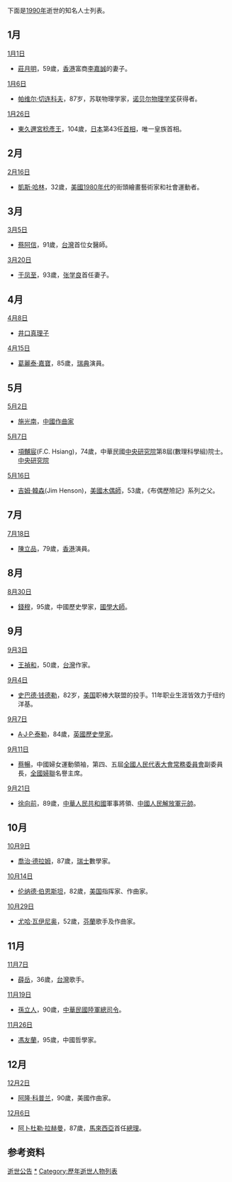 {{YearTopicTOC|1990|逝世人物列表}}
{{C20YearInTopic|1990年}}

下面是[[1990年|1990年]]逝世的知名人士列表。

== 1月 ==
;[[1月1日|1月1日]]
*[[莊月明|莊月明]]，59歲，[[香港|香港]]富商[[李嘉誠|李嘉誠]]的妻子。
;[[1月6日|1月6日]]
*[[帕维尔·切连科夫|帕维尔·切连科夫]]，87岁，苏联物理学家，[[诺贝尔物理学奖|诺贝尔物理学奖]]获得者。
;[[1月26日|1月26日]]
*[[東久邇宮稔彥王|東久邇宮稔彥王]]，104歲，[[日本|日本]]第43任[[日本首相|首相]]，唯一皇族首相。


== 2月 ==
;[[2月16日|2月16日]]
*[[凱斯·哈林|凱斯·哈林]]，32歲，[[美國|美國]][[1980年代|1980年代]]的街頭繪畫藝術家和社會運動者。

== 3月 ==
;[[3月5日|3月5日]]
*[[蔡阿信|蔡阿信]]，91歲，[[台灣|台灣]]首位女醫師。

;[[3月20日|3月20日]]
*[[于凤至|于凤至]]，93歲，[[张学良|张学良]]首任妻子。

== 4月 ==
;[[4月8日|4月8日]]
*[[井口真理子|井口真理子]]

;[[4月15日|4月15日]]
*[[葛麗泰·嘉寶|葛麗泰·嘉寶]]，85歲，[[瑞典|瑞典]]演員。

== 5月 ==
;[[5月2日|5月2日]]
*[[施光南|施光南]]，[[中國|中國]][[作曲家|作曲家]]

;[[5月7日|5月7日]]
*[[項黼宸|項黼宸]](F.C. Hsiang)，74歲，中華民國[[中央研究院|中央研究院]]第8屆(數理科學組)院士。[https://academicians.sinica.edu.tw/index.php?func=1-D 中央研究院]{{Wayback|url=https://academicians.sinica.edu.tw/index.php?func=1-D |date=20161102125806 }}

;[[5月16日|5月16日]]
*[[吉姆·韓森|吉姆·韓森]](Jim Henson)，[[美國|美國]][[木偶師|木偶師]]，53歲，《布偶歷險記》系列之父。

== 7月 ==
;[[7月18日|7月18日]]
*[[陳立品|陳立品]]，79歲，[[香港|香港]]演員。

== 8月 ==
;[[8月30日|8月30日]]
*[[錢穆|錢穆]]，95歲，中國歷史學家，[[國學大師|國學大師]]。

== 9月 ==
;[[9月3日|9月3日]]
*[[王禎和|王禎和]]，50歲，[[台灣|台灣]]作家。
;[[9月4日|9月4日]]
*[[史巴德·钱德勒|史巴德·钱德勒]]，82岁，[[美国|美国]]职棒大联盟的投手。11年职业生涯皆效力于纽约洋基。
;[[9月7日|9月7日]]
*[[A·J·P·泰勒|A·J·P·泰勒]]，84歲，[[英國|英國]][[歷史學家|歷史學家]]。
;[[9月11日|9月11日]]
*[[蔡暢|蔡暢]]，中國婦女運動領袖，第四、五屆[[全國人民代表大會常務委員會|全國人民代表大會常務委員會]]副委員長，[[全國婦聯|全國婦聯]]名譽主席。

;[[9月21日|9月21日]]
*[[徐向前|徐向前]]，89歲，[[中華人民共和國|中華人民共和國]]軍事將領、[[中國人民解放軍|中國人民解放軍]][[中華人民共和國元帥|元帥]]。

== 10月 ==
;[[10月9日|10月9日]]
*[[喬治·德拉姆|喬治·德拉姆]]，87歲，[[瑞士|瑞士]]數學家。

;[[10月14日|10月14日]]
*[[伦纳德·伯恩斯坦|伦纳德·伯恩斯坦]]，82歲，[[美国|美国]]指挥家、作曲家。

;[[10月29日|10月29日]]
*[[尤哈·瓦伊尼奥|尤哈·瓦伊尼奥]]，52歲，[[芬蘭|芬蘭]]歌手及作曲家。

== 11月 ==
;[[11月7日|11月7日]]
*[[薛岳_(歌手)|薛岳]]，36歲，[[台灣|台灣]]歌手。

;[[11月19日|11月19日]]
*[[孫立人|孫立人]]，90歲，[[中華民國|中華民國]][[陸軍|陸軍]][[總司令|總司令]]。

;[[11月26日|11月26日]]
*[[馮友蘭|馮友蘭]]，95歲，中國哲學家。

== 12月 ==
;[[12月2日|12月2日]]
*[[阿隆·科普兰|阿隆·科普兰]]，90歲，美國作曲家。

;[[12月6日|12月6日]]
*[[阿卜杜勒·拉赫曼_(馬來西亞)|阿卜杜勒·拉赫曼]]，87歲，[[馬來西亞|馬來西亞]]首任[[馬來西亞總理|總理]]。

== 参考资料 ==
{{reflist|2}}

{{各年各月份逝世人物}}

[[Category:1990年|逝世公告]]
[[Category:1990年逝世|*]]
[[Category:歷年逝世人物列表|Category:歷年逝世人物列表]]